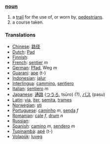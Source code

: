===[[noun]]===
#a [[trail]] for the use of, or worn by, [[pedestrian]]s.
#a course taken.

=== Translations ===
*[[Chinese]]: [[路径]]
*[[Dutch]]: [[Pad]]
*[[Finnish]]: [[]]
*[[French]]: [[sentier]] ''m''
*[[German]]: [[Pfad]], Weg ''m''
*[[Guarani]]: [[ape]] (t-)
*[[Indonesian]]: [[jalur]]
*[[Interlingua]]: [[cammino]], [[sentiero]]
*[[Italian]]: [[sentiero]] ''m''
*[[Japanese]]: [[通路]] ([[つうろ]], tsūro) (?), [[パス]] (pasu)
*[[Latin]]: [[via]], [[iter]], [[semita]], [[trames]] 
*[[Norwegian]]: [[sti]]
*[[Portuguese]]: [[caminho]] ''m'', [[senda]] ''f''
*[[Romanian]]: [[cale]] ''f'', [[drum]] ''n''
*[[Russian]]: [[]]
*[[Spanish]]: [[camino]] ''m'', [[sendero]] ''m''
*[[Tupinambá]]: [[apé]] (t-)
*[[Volapük]]: [[luveg]]